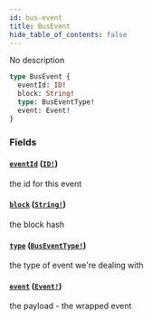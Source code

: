 ```yaml
---
id: bus-event
title: BusEvent
hide_table_of_contents: false
---
```



No description

```graphql
type BusEvent {
  eventId: ID!
  block: String!
  type: BusEventType!
  event: Event!
}
```


### Fields

#### [`eventId`](#) ([`ID!`](/mainnet/api/graphql/scalars/id))

the id for this event


#### [`block`](#) ([`String!`](/mainnet/api/graphql/scalars/string))

the block hash


#### [`type`](#) ([`BusEventType!`](/mainnet/api/graphql/enums/bus-event-type))

the type of event we're dealing with


#### [`event`](#) ([`Event!`](/mainnet/api/graphql/unions/event))

the payload - the wrapped event




